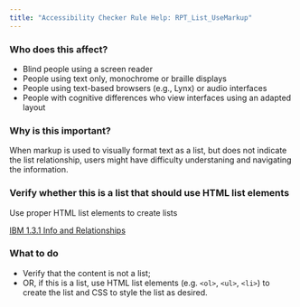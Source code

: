 ```yaml
---
title: "Accessibility Checker Rule Help: RPT_List_UseMarkup"
---
```


<div className="toolHelp">
<Row>
<Column colLg={5} colMd={3} colSm={4} className="toolLeft">

### Who does this affect?

 * Blind people using a screen reader
 * People using text only, monochrome or braille displays
 * People using text-based browsers (e.g., Lynx) or audio interfaces
 * People with cognitive differences who view interfaces using an adapted layout

### Why is this important?

When markup is used to visually format text as a list, but does not indicate the list relationship, users might have difficulty understaning and navigating the information.

</Column>
<Column colLg={11} colMd={5} colSm={4} className="toolMain">

<div id="locLevel"></div>

### Verify whether this is a list that should use HTML list elements
Use proper HTML list elements to create lists

[IBM 1.3.1 Info and Relationships](http://www.ibm.com/able/guidelines/ci162/info_and_relationships.html)

<div id="locSnippet"></div>

### What to do

 * Verify that the content is not a list;
 * OR, if this is a list, use HTML list elements (e.g. `<ol>`, `<ul>`, `<li>`) to create the list and CSS to style the list as desired.

</Column>
</Row>
</div>

